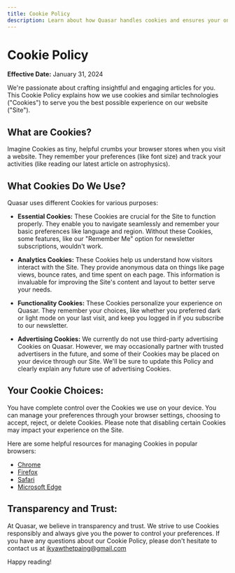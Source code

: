 ```yaml
---
title: Cookie Policy
description: Learn about how Quasar handles cookies and ensures your online experience is secure and personalized with our Cookie Policy.
---
```


# Cookie Policy

**Effective Date:** January 31, 2024

We're passionate about crafting insightful and engaging articles for you. This Cookie Policy explains how we use cookies and similar technologies ("Cookies") to serve you the best possible experience on our website ("Site").

## What are Cookies?

Imagine Cookies as tiny, helpful crumbs your browser stores when you visit a website. They remember your preferences (like font size) and track your activities (like reading our latest article on astrophysics).

## What Cookies Do We Use?

Quasar uses different Cookies for various purposes:

- **Essential Cookies:** These Cookies are crucial for the Site to function properly. They enable you to navigate seamlessly and remember your basic preferences like language and region. Without these Cookies, some features, like our "Remember Me" option for newsletter subscriptions, wouldn't work.

- **Analytics Cookies:** These Cookies help us understand how visitors interact with the Site. They provide anonymous data on things like page views, bounce rates, and time spent on each page. This information is invaluable for improving the Site's content and layout to better serve your needs.

- **Functionality Cookies:** These Cookies personalize your experience on Quasar. They remember your choices, like whether you preferred dark or light mode on your last visit, and keep you logged in if you subscribe to our newsletter.

- **Advertising Cookies:** We currently do not use third-party advertising Cookies on Quasar. However, we may occasionally partner with trusted advertisers in the future, and some of their Cookies may be placed on your device through our Site. We'll be sure to update this Policy and clearly explain any future use of advertising Cookies.

## Your Cookie Choices:

You have complete control over the Cookies we use on your device. You can manage your preferences through your browser settings, choosing to accept, reject, or delete Cookies. Please note that disabling certain Cookies may impact your experience on the Site.

Here are some helpful resources for managing Cookies in popular browsers:

- [Chrome](https://support.google.com/accounts/answer/61416)
- [Firefox](https://support.mozilla.org/en-US/kb/block-websites-storing-cookies-site-data-firefox)
- [Safari](https://support.apple.com/en-us/105082)
- [Microsoft Edge](https://support.microsoft.com/en-us/microsoft-edge/delete-cookies-in-microsoft-edge-63947406-40ac-c3b8-57b9-2a946a29ae09)

## Transparency and Trust:

At Quasar, we believe in transparency and trust. We strive to use Cookies responsibly and always give you the power to control your preferences. If you have any questions about our Cookie Policy, please don't hesitate to contact us at [ikyawthetpaing@gmail.com](mailto:ikyawthetpaing@gmail.com)

Happy reading!
